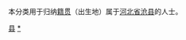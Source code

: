 {{Catnav|頁面分類|各種主題的頁面分類|依中国各省来作的分类|各地中国人|河北人|滄州人}}
{{Catnav|頁面分類|人物|各國人物|中国人|各地中国人|河北人|滄州人}}

本分类用于归纳[[籍贯|籍贯]]（出生地）属于[[河北省|河北省]][[沧县|沧县]]的人士。

[[Category:沧州人|县]]
[[Category:沧县|*]]